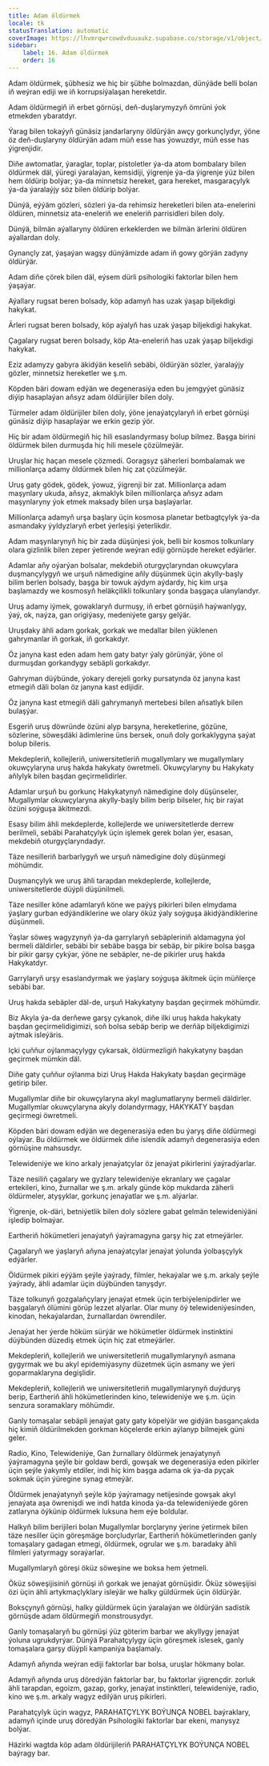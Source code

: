 ```yaml
---
title: Adam öldürmek
locale: tk
statusTranslation: automatic
coverImage: https://lhvmrqwrcowdvduuaukz.supabase.co/storage/v1/object/public/strapi-uploads/small_cover-educacion-fundamental.webp-2d51a7828a2b1309555be27f7e2a61a0.webp
sidebar:
    label: 16. Adam öldürmek
    order: 16
---
```

Adam öldürmek, şübhesiz we hiç bir şübhe bolmazdan, dünýäde belli bolan iň weýran ediji we iň korrupsiýalaşan hereketdir.

Adam öldürmegiň iň erbet görnüşi, deň-duşlarymyzyň ömrüni ýok etmekden ybaratdyr.

Ýarag bilen tokaýyň günäsiz jandarlaryny öldürýän awçy gorkunçlydyr, ýöne öz deň-duşlaryny öldürýän adam müň esse has ýowuzdyr, müň esse has ýigrenjidir.

Diňe awtomatlar, ýaraglar, toplar, pistoletler ýa-da atom bombalary bilen öldürmek däl, ýüregi ýaralaýan, kemsidiji, ýigrenje ýa-da ýigrenje ýüz bilen hem öldürip bolýar; ýa-da minnetsiz hereket, gara hereket, masgaraçylyk ýa-da ýaralaýjy söz bilen öldürip bolýar.

Dünýä, eýýäm gözleri, sözleri ýa-da rehimsiz hereketleri bilen ata-enelerini öldüren, minnetsiz ata-eneleriň we eneleriň parrisidleri bilen doly.

Dünýä, bilmän aýallaryny öldüren erkeklerden we bilmän ärlerini öldüren aýallardan doly.

Gynançly zat, ýaşaýan wagşy dünýämizde adam iň gowy görýän zadyny öldürýär.

Adam diňe çörek bilen däl, eýsem dürli psihologiki faktorlar bilen hem ýaşaýar.

Aýallary rugsat beren bolsady, köp adamyň has uzak ýaşap biljekdigi hakykat.

Ärleri rugsat beren bolsady, köp aýalyň has uzak ýaşap biljekdigi hakykat.

Çagalary rugsat beren bolsady, köp Ata-eneleriň has uzak ýaşap biljekdigi hakykat.

Eziz adamyzy gabyra äkidýän keseliň sebäbi, öldürýän sözler, ýaralaýjy gözler, minnetsiz hereketler we ş.m.

Köpden bäri dowam edýän we degenerasiýa eden bu jemgyýet günäsiz diýip hasaplaýan aňsyz adam öldürijiler bilen doly.

Türmeler adam öldürijiler bilen doly, ýöne jenaýatçylaryň iň erbet görnüşi günäsiz diýip hasaplaýar we erkin gezip ýör.

Hiç bir adam öldürmegiň hiç hili esaslandyrmasy bolup bilmez. Başga birini öldürmek bilen durmuşda hiç hili mesele çözülmeýär.

Uruşlar hiç haçan mesele çözmedi. Goragsyz şäherleri bombalamak we millionlarça adamy öldürmek bilen hiç zat çözülmeýär.

Uruş gaty gödek, gödek, ýowuz, ýigrenji bir zat. Millionlarça adam maşynlary ukuda, aňsyz, akmaklyk bilen millionlarça aňsyz adam maşynlaryny ýok etmek maksady bilen urşa başlaýarlar.

Millionlarça adamyň urşa başlary üçin kosmosa planetar betbagtçylyk ýa-da asmandaky ýyldyzlaryň erbet ýerleşişi ýeterlikdir.

Adam maşynlarynyň hiç bir zada düşünjesi ýok, belli bir kosmos tolkunlary olara gizlinlik bilen zeper ýetirende weýran ediji görnüşde hereket edýärler.

Adamlar aňy oýarýan bolsalar, mekdebiň oturgyçlaryndan okuwçylara duşmançylygyň we urşuň nämedigine aňly düşünmek üçin akylly-başly bilim berlen bolsady, başga bir towuk aýdym aýdardy, hiç kim urşa başlamazdy we kosmosyň heläkçilikli tolkunlary şonda başgaça ulanylandyr.

Uruş adamy iýmek, gowaklaryň durmuşy, iň erbet görnüşiň haýwanlygy, ýaý, ok, naýza, gan origiýasy, medeniýete garşy gelýär.

Uruşdaky ähli adam gorkak, gorkak we medallar bilen ýüklenen gahrymanlar iň gorkak, iň gorkakdyr.

Öz janyna kast eden adam hem gaty batyr ýaly görünýär, ýöne ol durmuşdan gorkandygy sebäpli gorkakdyr.

Gahryman düýbünde, ýokary derejeli gorky pursatynda öz janyna kast etmegiň däli bolan öz janyna kast edijidir.

Öz janyna kast etmegiň däli gahrymanyň mertebesi bilen aňsatlyk bilen bulaşýar.

Esgeriň uruş döwründe özüni alyp barşyna, hereketlerine, gözüne, sözlerine, söweşdäki ädimlerine üns bersek, onuň doly gorkaklygyna şaýat bolup bileris.

Mekdepleriň, kollejleriň, uniwersitetleriň mugallymlary we mugallymlary okuwçylaryna uruş hakda hakykaty öwretmeli. Okuwçylaryny bu Hakykaty aňlylyk bilen başdan geçirmelidirler.

Adamlar urşuň bu gorkunç Hakykatynyň nämedigine doly düşünseler, Mugallymlar okuwçylaryna akylly-başly bilim berip bilseler, hiç bir raýat özüni soýguşa äkitmezdi.

Esasy bilim ähli mekdeplerde, kollejlerde we uniwersitetlerde derrew berilmeli, sebäbi Parahatçylyk üçin işlemek gerek bolan ýer, esasan, mekdebiň oturgyçlaryndadyr.

Täze nesilleriň barbarlygyň we urşuň nämedigine doly düşünmegi möhümdir.

Duşmançylyk we uruş ähli tarapdan mekdeplerde, kollejlerde, uniwersitetlerde düýpli düşünilmeli.

Täze nesiller köne adamlaryň köne we paýyş pikirleri bilen elmydama ýaşlary gurban edýändiklerine we olary öküz ýaly soýguşa äkidýändiklerine düşünmeli.

Ýaşlar söweş wagyzynyň ýa-da garrylaryň sebäpleriniň aldamagyna ýol bermeli däldirler, sebäbi bir sebäbe başga bir sebäp, bir pikire bolsa başga bir pikir garşy çykýar, ýöne ne sebäpler, ne-de pikirler uruş hakda Hakykatdyr.

Garrylaryň urşy esaslandyrmak we ýaşlary soýguşa äkitmek üçin müňlerçe sebäbi bar.

Uruş hakda sebäpler däl-de, urşuň Hakykatyny başdan geçirmek möhümdir.

Biz Akyla ýa-da derňewe garşy çykanok, diňe ilki uruş hakda hakykaty başdan geçirmelidigimizi, soň bolsa sebäp berip we derňäp biljekdigimizi aýtmak isleýäris.

Içki çuňňur oýlanmaçylygy çykarsak, öldürmezligiň hakykatyny başdan geçirmek mümkin däl.

Diňe gaty çuňňur oýlanma bizi Uruş Hakda Hakykaty başdan geçirmäge getirip biler.

Mugallymlar diňe bir okuwçylaryna akyl maglumatlaryny bermeli däldirler. Mugallymlar okuwçylaryna akyly dolandyrmagy, HAKYKATY başdan geçirmegi öwretmeli.

Köpden bäri dowam edýän we degenerasiýa eden bu ýaryş diňe öldürmegi oýlaýar. Bu öldürmek we öldürmek diňe islendik adamyň degenerasiýa eden görnüşine mahsusdyr.

Telewideniýe we kino arkaly jenaýatçylar öz jenaýat pikirlerini ýaýradýarlar.

Täze nesiliň çagalary we gyzlary telewideniýe ekranlary we çagalar ertekileri, kino, žurnallar we ş.m. arkaly günde köp mukdarda zäherli öldürmeler, atyşyklar, gorkunç jenaýatlar we ş.m. alýarlar.

Ýigrenje, ok-däri, betniýetlik bilen doly sözlere gabat gelmän telewideniýäni işledip bolmaýar.

Eartheriň hökümetleri jenaýatyň ýaýramagyna garşy hiç zat etmeýärler.

Çagalaryň we ýaşlaryň aňyna jenaýatçylar jenaýat ýolunda ýolbaşçylyk edýärler.

Öldürmek pikiri eýýäm şeýle ýaýrady, filmler, hekaýalar we ş.m. arkaly şeýle ýaýrady, ähli adamlar üçin düýbünden tanyşdyr.

Täze tolkunyň gozgalaňçylary jenaýat etmek üçin terbiýelenipdirler we başgalaryň ölümini görüp lezzet alýarlar. Olar muny öý telewideniýesinden, kinodan, hekaýalardan, žurnallardan öwrendiler.

Jenaýat her ýerde höküm sürýär we hökümetler öldürmek instinktini düýbünden düzediş etmek üçin hiç zat etmeýärler.

Mekdepleriň, kollejleriň we uniwersitetleriň mugallymlarynyň asmana gygyrmak we bu akyl epidemiýasyny düzetmek üçin asmany we ýeri goparmaklaryna degişlidir.

Mekdepleriň, kollejleriň we uniwersitetleriň mugallymlarynyň duýduryş berip, Eartheriň ähli hökümetlerinden kino, telewideniýe we ş.m. üçin senzura soramaklary möhümdir.

Ganly tomaşalar sebäpli jenaýat gaty gaty köpelýär we gidýän basgançakda hiç kimiň öldürilmekden gorkman köçelerde erkin aýlanyp bilmejek güni geler.

Radio, Kino, Telewideniýe, Gan žurnallary öldürmek jenaýatynyň ýaýramagyna şeýle bir goldaw berdi, gowşak we degenerasiýa eden pikirler üçin şeýle ýakymly etdiler, indi hiç kim başga adama ok ýa-da pyçak sokmak üçin ýüregine synag etmeýär.

Öldürmek jenaýatynyň şeýle köp ýaýramagy netijesinde gowşak akyl jenaýata aşa öwrenişdi we indi hatda kinoda ýa-da telewideniýede gören zatlaryna öýkünip öldürmek luksuna hem eýe boldular.

Halkyň bilim berijileri bolan Mugallymlar borçlaryny ýerine ýetirmek bilen täze nesiller üçin göreşmäge borçludyrlar, Eartheriň hökümetlerinden ganly tomaşalary gadagan etmegi, öldürmek, ogrular we ş.m. baradaky ähli filmleri ýatyrmagy soraýarlar.

Mugallymlaryň göreşi öküz söweşine we boksa hem ýetmeli.

Öküz söweşijisiniň görnüşi iň gorkak we jenaýat görnüşidir. Öküz söweşijisi özi üçin ähli artykmaçlyklary isleýär we halky güldürmek üçin öldürýär.

Boksçynyň görnüşi, halky güldürmek üçin ýaralaýan we öldürýän sadistik görnüşde adam öldürmegiň monstrousydyr.

Ganly tomaşalaryň bu görnüşi ýüz göterim barbar we akyllygy jenaýat ýoluna ugrukdyrýar. Dünýä Parahatçylygy üçin göreşmek islesek, ganly tomaşalara garşy düýpli kampaniýa başlamaly.

Adamyň aňynda weýran ediji faktorlar bar bolsa, uruşlar hökmany bolar.

Adamyň aňynda uruş döredýän faktorlar bar, bu faktorlar ýigrençdir. zorluk ähli tarapdan, egoizm, gazap, gorky, jenaýat instinktleri, telewideniýe, radio, kino we ş.m. arkaly wagyz edilýän uruş pikirleri.

Parahatçylyk üçin wagyz, PARAHATÇYLYK BOÝUNÇA NOBEL baýraklary, adamyň içinde uruş döredýän Psihologiki faktorlar bar ekeni, manysyz bolýar.

Häzirki wagtda köp adam öldürijileriň PARAHATÇYLYK BOÝUNÇA NOBEL baýragy bar.

